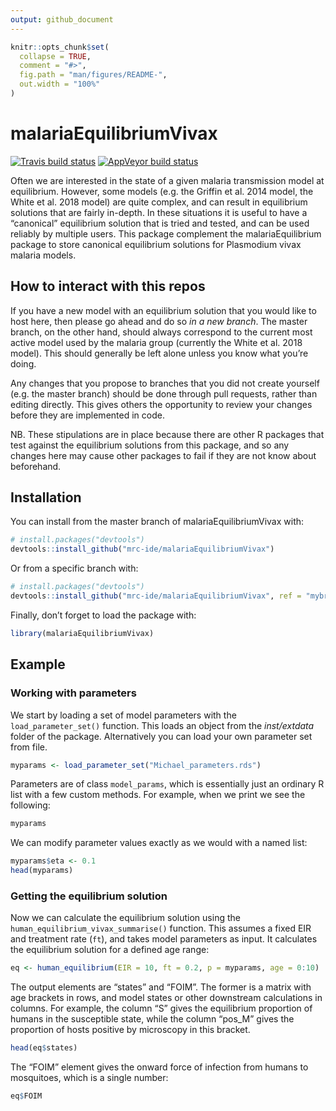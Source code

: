 ```yaml
---
output: github_document
---
```


<!-- README.md is generated from README.Rmd. Please edit that file -->

```r
knitr::opts_chunk$set(
  collapse = TRUE,
  comment = "#>",
  fig.path = "man/figures/README-",
  out.width = "100%"
)
```

# malariaEquilibriumVivax

[![Travis build status](https://travis-ci.org/mrc-ide/malariaEquilibriumVivax.svg?branch=master)](https://travis-ci.org/mrc-ide/malariaEquilibriumVivax)
[![AppVeyor build status](https://ci.appveyor.com/api/projects/status/github/mrc-ide/malariaEquilibriumVivax?branch=master&svg=true)](https://ci.appveyor.com/project/mrc-ide/malariaEquilibriumVivax)

Often we are interested in the state of a given malaria
transmission model at equilibrium. However, some models (e.g. the Griffin et
al. 2014 model, the White et al. 2018 model) are quite complex, and can result in equilibrium solutions
that are fairly in-depth. In these situations it is useful to have a
"canonical" equilibrium solution that is tried and tested, and can be used
reliably by multiple users. This package complement the malariaEquilibrium 
package to store canonical equilibrium solutions for Plasmodium vivax malaria models.

## How to interact with this repos

If you have a new model with an equilibrium solution that you would like to host
here, then please go ahead and do so *in a new branch*. The master branch, on
the other hand, should always correspond to the current most active model used
by the malaria group (currently the White et al. 2018 model). This should
generally be left alone unless you know what you're doing.

Any changes that you propose to branches that you did not create yourself (e.g.
the master branch) should be done through pull requests, rather than editing
directly. This gives others the opportunity to review your changes before they
are implemented in code.

NB. These stipulations are in place because there are other R packages that test
against the equilibrium solutions from this package, and so any changes here may
cause other packages to fail if they are not know about beforehand.

## Installation

You can install from the master branch of malariaEquilibriumVivax with:

``` r
# install.packages("devtools")
devtools::install_github("mrc-ide/malariaEquilibriumVivax")
```

Or from a specific branch with:

``` r
# install.packages("devtools")
devtools::install_github("mrc-ide/malariaEquilibriumVivax", ref = "mybranch")
```

Finally, don't forget to load the package with:

```r
library(malariaEquilibriumVivax)
```

## Example

### Working with parameters

We start by loading a set of model parameters with the `load_parameter_set()`
function. This loads an object from the *inst/extdata* folder of the package.
Alternatively you can load your own parameter set from file.

```r
myparams <- load_parameter_set("Michael_parameters.rds")
```

Parameters are of class `model_params`, which is essentially just an ordinary R
list with a few custom methods. For example, when we print we see the following:

```r
myparams
```

We can modify parameter values exactly as we would with a named list:

```r
myparams$eta <- 0.1
head(myparams)
```

### Getting the equilibrium solution

Now we can calculate the equilibrium solution using the `human_equilibrium_vivax_summarise()`
function. This assumes a fixed EIR and treatment rate (`ft`), and takes model
parameters as input. It calculates the equilibrium solution for a defined age
range:

```r
eq <- human_equilibrium(EIR = 10, ft = 0.2, p = myparams, age = 0:10)
```

The output elements are "states" and "FOIM". The former is a matrix with age
brackets in rows, and model states or other downstream calculations in columns.
For example, the column "S" gives the equilibrium proportion of humans in the
susceptible state, while the column "pos_M" gives the proportion of hosts
positive by microscopy in this bracket.

```r
head(eq$states)
```

The "FOIM" element gives the onward force of infection from humans to
mosquitoes, which is a single number:

```r
eq$FOIM
```

